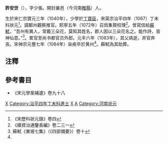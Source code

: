 '''許安世'''（{{bd|1040年||1084年||X許}}），字少張。開封襄邑（今河南[[睢縣|睢縣]]）人。

生於宋仁宗寶元三年（1040年），少學於[[丁寶臣_(宋朝)|丁寶臣]]，宋英宗治平四年（1067）丁未科狀元<ref name="#1">《宋歷科狀元錄》卷四</ref>。調鄆州觀察推官。熙寧五年（1072年）召爲集賢校理<ref>《續資治通鑒長編》卷二三一</ref>。曾寫信給[[蘇軾|蘇軾]]，“吾州有異人，常戴三朵花，莫知其姓名，郡人因以三朵花名之。能作詩，皆神仙意。”<ref>蘇軾《東坡七集》（《四部備要》）卷十</ref>。累官至尚书都官员外郎。元丰六年（1083年），其父病逝，弃官奔丧。宋神宗元豐七年（1084年）染疾卒於黄州<ref name="#1"/>。蘇軾為其助葬。

==注釋==
<div class="references-small">
<references />
</div>

==參考書目==
* 《宋元學案補遺》卷九十八

{{河南状元}}
[[Category:宋朝狀元|X]]
[[Category:治平四年丁未科進士|Category:治平四年丁未科進士]]
[[Category:睢县人|X]]
[[Category:許姓|A]]
[[Category:河南状元|Category:河南状元]]